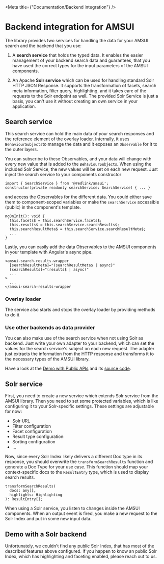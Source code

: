 
<Meta title={"Documentation/Backend integration"} />

# Backend integration for AMSUI

The library provides two services for handling the data for your AMSUI search and the backend that you use:

1. A **search service** that holds the typed data.
   It enables the easier management of your backend search data and guarantees,
   that you have used the correct types for the input parameters of the AMSUI components.

2. An Apache **Solr service** which can be used for handling standard Solr HTTP JSON Response.
   It supports the transformation of facets, search meta information, filter query, highlighting,
   and it takes care of the requests to the Solr endpoint as well.
   The provided Solr Service is just a basis, you can't use it without creating an own service in your application.

## Search service

This search service can hold the main data of your search responses and the reference element of the overlay loader.
Internally, it uses `BehaviourSubjects`to manage the data and it exposes an `Observable` for it to the outer layers.

You can subscribe to these Observables, and your data will change with every new value that is added to the `BehaviourSubjects`.
When using the included Solr Service, the new values will be set on each new request.
Just inject the search service to your components constructor

```
import { SearchService } from '@redlink/amsui';
constructor(private readonly searchService: SearchService) { ... }
```

and access the Observables for the different data.
You could either save them to component-scoped variables or
make the `searchService` accessible (public) in the component's template.

```
ngOnInit(): void {
  this.facets$ = this.searchService.facets$;
  this.results$ = this.searchService.searchResults$;
  this.searchResultMeta$ = this.searchService.searchResultMeta$;
  ...
}
```

Lastly, you can easily add the data Observables to the AMSUI components in your template with Angular's async pipe.

```
<amsui-search-results-wrapper
  [searchResultMeta]="(searchResultMeta$ | async)"
  [searchResults]="(results$ | async)"
  ...
>
  ...
</amsui-search-results-wrapper
```

### Overlay loader

The service also starts and stops the overlay loader by providing methods to do it.

### Use other backends as data provider

You can also make use of the search service when not using Solr as backend.
Just write your own adapter to your backend, which can set the values for the search service's subject on each new request.
The adapter just extracts the information from the HTTP response and transforms it to the necessary types of the AMSUI library.

Have a look at the [Demo with Public APIs](https://dev.redlink.io/amsui-public-api-demo/) and its [source code](https://github.com/redlink-gmbh/amsui-public-api-demo).

## Solr service

First, you need to create a new service which extends Solr service from the AMSUI library.
Then you need to set some protected variables, which is like configuring it to your Solr-specific settings.
These settings are adjustable for now:

- Solr URL
- Filter configuration
- Facet configuration
- Result type configuration
- Sorting configuration
- ...

Now, since every Solr Index likely delivers a different Doc type in its response,
you should overwrite the `transformSearchResults` function and generate a Doc Type for your use case.
This function should map your context-specific docs to the `ResultEntry` type, which is used to display search results.

```
transformSearchResults(
  docs: any[],
  highlights: Highlighting
): ResultEntry[];
```

When using a Solr service, you listen to changes inside the AMSUI components.
When an output event is fired, you make a new request to the Solr Index and put in some new input data.

## Demo with a Solr backend

Unfortunately, we couldn't find any public Solr Index, that has most of the described features above configured.
If you happen to know an public Solr Index, which has highlighting and faceting enabled, please reach out to us.
